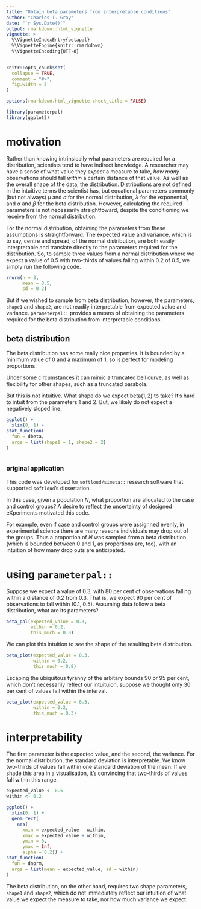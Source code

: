 ```yaml
---
title: "Obtain beta parameters from interpretable conditions"
author: "Charles T. Gray"
date: "`r Sys.Date()`"
output: rmarkdown::html_vignette
vignette: >
  %\VignetteIndexEntry{betapal}
  %\VignetteEngine{knitr::rmarkdown}
  %\VignetteEncoding{UTF-8}
---
```


```r
knitr::opts_chunk$set(
  collapse = TRUE,
  comment = "#>",
  fig.width = 5
)

options(rmarkdown.html_vignette.check_title = FALSE)

```

```r
library(parameterpal)
library(ggplot2)

```


# motivation

Rather than knowing intrinsically what parameters are required for a distribution, scientists tend to have indirect knowledge. A researcher may have a  sense of what value they *expect* a measure to take, *how many* observations should fall *within* a certain distance of that value. As well as the overall shape of the data, the distribution. Distributions are not defined in the intuitive terms the scientist has, but equational parameters commonly (but not always) $\mu$ and $\sigma$ for the normal distribution, $\lambda$ for the exponential, and $\alpha$ and $\beta$ for the beta distribution. However, calculating the required parameters is not necessarily straightfoward, despite the conditioning we receive from the normal distribution.

For the normal distribution, obtaining the parameters from these assumptions is straightforward. The expected value and variance, which is to say, centre and spread, of the normal distribution, are both easily interpretable and translate directly to the parameters required for the distribution. So,  to sample three values from a normal distribution where we expect a value of 0.5 with two-thirds of values falling within 0.2 of 0.5, we simply run the following code.

```r
rnorm(n = 3, 
      mean = 0.5,
      sd = 0.2)

```


But if we wished to sample from beta distribution, however, the parameters, `shape1` and `shape2`, are not readily interpretable from expected value and variance.  `parameterpal::` provides a means of obtaining the parameters required  for the beta distribution from interpretable conditions. 

## beta distribution

The beta distribution has some really nice properties. It is bounded by a minimum value of 0 and a maximum of 1, so is perfect for modeling proportions. 

Under some circumstances it can mimic a truncated bell curve, as well as flexibility for other shapes, such as a truncated parabola. 

But this is not intuitive. What shape do we expect $\mathrm{beta}(1,2)$ to take? It's hard to intuit from the parameters 1 and 2. But, we likely do not expect a negatively sloped line.

```r
ggplot() +
  xlim(0, 1) +
stat_function(
  fun = dbeta,
  args = list(shape1 = 1, shape2 = 2)
)



```


### original application

This code was developed for `softloud/simeta::` research software that supported `softloud`'s dissertation. 

In this case, given a population $N$, what proportion are allocated to the case and control groups? A desire to reflect the uncertainty of designed eXperiments motivated this code. 

For example, even if case and control groups were assignned evenly, in experimental science there are many reasons individuals may drop out of the groups. Thus a proportion of $N$ was sampled from a beta distribution (which is bounded between 0 and 1, as proportions are, too), with an intuition of how many drop outs are anticipated.

# using `parameterpal::` 

Suppose we expect a value of 0.3, with 80 per cent of observations falling within a distance of 0.2 from 0.3. That is, we expect 90 per cent of observations to fall within (0.1, 0.5). Assuming data follow a beta distribution, what are its parameters? 

```r
beta_pal(expected_value = 0.3,
         within = 0.2,
         this_much = 0.8)

```

We can plot this intuition to see the shape of the resulting beta distribution.

```r
beta_plot(expected_value = 0.3,
          within = 0.2,
          this_much = 0.8)

```

Escaping the ubiquitous tyranny of the arbitary bounds 90 or 95 per cent, which don't necessarily reflect our intuituion, suppose we thought only 30 per cent of values fall within the interval. 

```r
beta_plot(expected_value = 0.3,
          within = 0.2,
          this_much = 0.3)

```


# interpretability

The first parameter is the expected value, and the second, the variance. For the normal distribution, the standard deviation is interpretable. We know two-thirds of values fall within one standard deviation of the mean. If we shade this area in a visualisation, it's convincing that two-thirds of values fall within this range.

```r
expected_value <- 0.5
within <- 0.2

ggplot() +
  xlim(0, 1) +
  geom_rect(
    aes(
      xmin = expected_value - within,
      xmax = expected_value + within,
      ymin = 0,
      ymax = Inf,
      alpha = 0.2)) +
stat_function(
  fun = dnorm,
  args = list(mean = expected_value, sd = within)
) 


```

The beta distribution, on the other hand, requires two shape parameters, `shape1` and `shape2`, which do not immediately reflect our intuition of what value we expect the measure to take, nor how much variance we expect.

